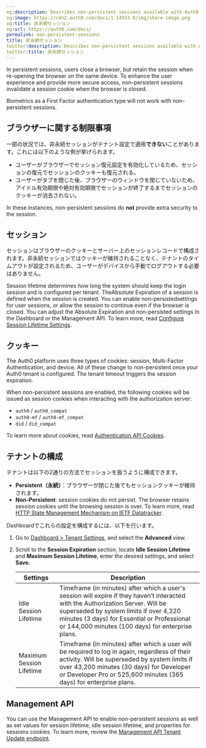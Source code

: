 ```yaml
---
og:description: Describes non-persistent sessions available with Auth0.
og:image: https://cdn2.auth0.com/docs/1.14553.0/img/share-image.png
og:title: 非永続セッション
og:url: https://auth0.com/docs/
permalink: non-persistent-sessions
title: 非永続セッション
twitter:description: Describes non-persistent sessions available with Auth0.
twitter:title: 非永続セッション
---
```


In persistent sessions, users close a browser, but retain the session when re-opening the browser on the same device. To enhance the user experience and provide more secure access, non-persistent sessions invalidate a <Tooltip tip="Session Cookie: Entity that, when present, allows the user to be considered authenticated." cta="View Glossary" href="/docs/glossary?term=session+cookie">session cookie</Tooltip> when the browser is closed.

<Warning>

Biometrics as a First Factor authentication type will not work with non-persistent sessions.

</Warning>

## ブラウザーに関する制限事項

一部の状況では、非永続セッションがテナント設定で適用**できない**ことがあります。これには以下のような例が挙げられます。

* ユーザーがブラウザーでセッション復元設定を有効化しているため、セッションの復元でセッションのクッキーも復元される。
* ユーザーがタブを閉じた後、ブラウザーのウィンドウを閉じていないため、アイドル有効期限や絶対有効期限でセッションが終了するまでセッションのクッキーが消去されない。

<Callout icon="file-lines" color="#0EA5E9" iconType="regular">

In these instances, non-persistent sessions do **not** provide extra security to the session.

</Callout>

## セッション

セッションはブラウザーのクッキーとサーバー上のセッションレコードで構成されます。非永続セッションではクッキーが維持されることなく、テナントのタイムアウトが設定されるため、ユーザーがデバイスから手動でログアウトする必要はありません。

Session lifetime determines how long the system should keep the login session and is configured per tenant. TheAbsolute Expiration of a session is defined when the session is created. You can enable non-persistedsettings for user sessions, or allow the session to continue even if the browser is closed. You can adjust the Absolute Expiration and non-persisted settings in the Dashboard or the <Tooltip tip="Management API: A product to allow customers to perform administrative tasks." cta="View Glossary" href="/docs/glossary?term=Management+API">Management API</Tooltip>. To learn more, read [Configure Session Lifetime Settings](/docs/manage-users/sessions/configure-session-lifetime-settings).

## クッキー

The Auth0 platform uses three types of cookies: session, <Tooltip tip="Multi-factor authentication (MFA): User authentication process that uses a factor in addition to username and password such as a code via SMS." cta="View Glossary" href="/docs/glossary?term=Multi-Factor+Authentication">Multi-Factor Authentication</Tooltip>, and device. All of these change to non-persistent once your Auth0 tenant is configured. The tenant timeout triggers the session expiration.

When non-persistent sessions are enabled, the following cookies will be issued as session cookies when interacting with the <Tooltip tip="Authorization Server: Centralized server that contributes to defining the boundaries of a user’s access. For example, your authorization server can control the data, tasks, and features available to a user." cta="View Glossary" href="/docs/glossary?term=authorization+server">authorization server</Tooltip>:

* `auth0` / `auth0_compat`
* `auth0-mf` / `auth0-mf_compat`
* `did` / `did_compat`

To learn more about cookies, read [Authentication API Cookies](/docs/manage-users/cookies/authentication-api-cookies).

## テナントの構成

テナントは以下の2通りの方法でセッションを扱うように構成できます。

* **Persistent（永続）**：ブラウザーが閉じた後でもセッションクッキーが維持されます。
* **Non-Persistent**: session cookies do not persist. The browser retains session cookies until the browsing session is over. To learn more, read [HTTP State Management Mechanism on IETF Datatracker](https://datatracker.ietf.org/doc/rfc2109/).

Dashboardでこれらの設定を構成するには、以下を行います。

1. Go to [Dashboard > Tenant Settings](https://manage.auth0.com/#/tenant), and select the **Advanced** view.
2. Scroll to the **Session Expiration** section, locate **Idle Session Lifetime** and **Maximum Session Lifetime**, enter the desired settings, and select **Save.**

   <table class="table"><thead>
   <tr>
   <th><strong>Settings</strong></th>
   <th><strong>Description</strong></th>
   </tr>
   </thead>
   <tbody>
   <tr>
   <td>Idle Session Lifetime</td>
   <td>Timeframe (in minutes) after which a user's session will expire if they haven’t interacted with the Authorization Server. Will be superseded by system limits if over 4,320 minutes (3 days) for Essential or Professional or 144,000 minutes (100 days) for enterprise plans.</td>
   </tr>
   <tr>
   <td>Maximum Session Lifetime</td>
   <td>Timeframe (in minutes) after which a user will be required to log in again, regardless of their activity. Will be superseded by system limits if over 43,200 minutes (30 days) for Developer or Developer Pro or 525,600 minutes (365 days) for enterprise plans.</td>
   </tr>
   </tbody>
   </table>

## Management API

You can use the Management API to enable non-persistent sessions as well as set values for session lifetime, idle session lifetime, and properties for sessions cookies. To learn more, review the [Management API Tenant Update endpoint](https://auth0.com/docs/api/management/v2/tenants/patch-settings).